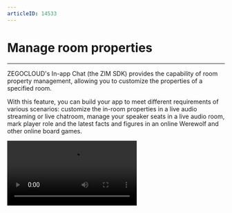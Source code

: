 ```yaml
---
articleID: 14533
---
```


# Manage room properties

- - -

ZEGOCLOUD's In-app Chat (the ZIM SDK) provides the capability of room property management, allowing you to customize the properties of a specified room.

With this feature, you can build your app to meet different requirements of various scenarios: customize the in-room properties in a live audio streaming or live chatroom, manage your speaker seats in a live audio room, mark player role and the latest facts and figures in an online Werewolf and other online board games.


<Video src="https://www.youtube.com/embed/ga-wHRhsbvE"/>


## Set room properties

To set room properties, set them when you call the [createRoom](@createRoom) method to create a room.


```javascript
createRoom(roomInfo: ZIMRoomInfo, config: ZIMRoomAdvancedConfig): Promise<ZIMRoomCreatedResult>
```

<Warning title="Warning">

- Up to 20 room properties can be set in a room. The room property is stored in the format of `Key-Value`. The maximum length of `Key` is 16 bytes, the maximum length of `Value` is 1024 bytes, and the total length of all properties must not exceed 5120 bytes. For more customizable room properties, contact ZEGOCLOUD Technical Support. 
- The customized room properties you set will be cleared after the room is destroyed.
</Warning>

#### Parameter description

| Parameter | Type | Required | Description |
| ---- | ----| -------| -----|
| roomInfo | [ZIMRoomInfo](@-ZIMRoomInfo)| Yes | Basic room properties, such as roomID, roomName. |
| config | [ZIMRoomAdvancedConfig](@-ZIMRoomAdvancedConfig)| Yes | Advanced room propertiies.|
| Promise | [ZIMRoomCreatedResult](@-ZIMRoomCreatedResult)| Yes | Callback for creating a room. |

#### Sample code

```javascript
var roomInfo = { roomID: '', roomName: '' };
var config = { 
    roomAttributes: { key1: 'value1', key2: 'value2' }
};

zim.createRoom(roomInfo, config)
    .then(function ({ roomInfo }) {
        // Operation successful.
    })
    .catch(function (err) {
        // Operation failed.
    });
```

### Modify room properties

The room properties you set are stored as `key-value`.

- When Key does not exist: Setting room property means adding room property.
- When the Key already exists: Setting the room property means updating the value of the existing room property.

#### Parameter description

| Parameter | Type | Required | Description |
| ---- | ----| -------| -----|
| roomAttributes | Record{'<String, String>'}|  Yes | The target room property. |
| roomID | string| The ID of the room that you want to set the room properties. |
| config | [ZIMRoomAttributesSetConfig](@-ZIMRoomAttributesSetConfig)| No | <p>Configurations of room properties: </p><ul><li>isForce: whether to make a mandatory change.</li><li>isUpdateOwner: whether change the owner of the room property. </li><li>isDeleteAfterOwnerLeft: whether the room properties are automatically deleted after the owner leaves the room.<b>This feature can only be set by the owner of the room property.</b></li></ul><Warning title="Warning">If the `config` is not set, the room properties are not set by default. The room property owner and other configurations are not updated.</Warning> |

#### Sample code

```javascript
var roomID = '';
var roomAttributes = { key1: 'value1', key2: 'value2' };
var config = { 
    isForce: false,
    isUpdateOwner: false,
    isDeleteAfterOwnerLeft: false
};

zim.setRoomAttributes(roomAttributes, roomID, config)
    .then(function ({ roomID, errorKeys }) {
        // Operation successful.
    })
    .catch(function (err) {
        // Operation failed.
    });

// Set up the callback roomAttributesUpdated.
zim.on('roomAttributesUpdated', function (zim, { roomID, infos }) {
    console.log(''roomAttributesUpdated'', roomID, infos);
});
```

## Delete room properties

Generally, you can only delete the room properties that you own. You can also delete the room properties created by others by setting the `isForce` value in `config`.

#### Parameter description

| Parameter | Type | Required | Description |
| ---- | ----| -------| -----|
| keys  | string[] | Yes | The key of the room property that you want to delete.|
| roomID |  string |  Yes | The ID of the room that you want to delete the room properties. |
| config | [ZIMRoomAttributesDeleteConfig](@-ZIMRoomAttributesDeleteConfig)| No  | Delete room properties. `isForce` indicates whether to make a mandatory change.<Warning title="Warning">If the `config` is not set, the room properties won't be deleted by default.</Warning> |

#### Sample code

```javascript
var roomID = '';
var keys = ['key1'];
var config = { 
    isForce: false
};

zim.deleteRoomAttributes(keys, roomID, config)
    .then(function ({ roomID, errorKeys }) {
        // Operation successful.
    })
    .catch(function (err) {
        // Operation failed.
    });

// Set up the callback roomAttributesUpdated.
zim.on('roomAttributesUpdated', function (zim, { roomID, infos }) {
    console.log(''roomAttributesUpdated'', roomID, infos);
});
```

## Get room properties

#### Parameter description

| Parameter | Type | Required | Description |
| ---- | ----| -------| -----|
| roomID | string | Yes | The ID of the room that you want to query the room properties. |
| Promise | [ZIMRoomAttributesQueriedResult](@-ZIMRoomAttributesQueriedResult) | Yes | Callback for query room properties. A successful query returns all room properties of the current room.|

#### Sample code

```javascript
var roomID = '';
zim.queryRoomAllAttributes(roomID)
    .then(function ({ roomID, roomAttributes }) {
        // Query successful.
    })
    .catch(function (err) {
        // Query failed.
    });
```

## Combined room properties operation


Combined operation means you can combine multiple operations in the same room into one operation. It is usually used when you want to perform continuous operations without being inserted by other users' operations.

#### Parameter description for the [beginRoomAttributesBatchOperation](@beginRoomAttributesBatchOperation) method

| Parameter | Type | Required | Description |
| ---- | ----| -------| -----|
| config  | [ZIMRoomAttributesBatchOperationConfig](@-ZIMRoomAttributesBatchOperationConfig) | No | <p>Configurations of room properties:</p><ul><li>isForce: whether to make a mandatory change.</li><li>isUpdateOwner: whether change the owner of the room property.</li><li>isDeleteAfterOwnerLeft: whether the room properties are automatically deleted after the owner leaves the room.<b> This feature can only be set by the owner of the room property.</b></li></ul> |

#### Parameter description for the [endRoomAttributesBatchOperation](@endRoomAttributesBatchOperation)  method

| Parameter | Type | Required | Description |
| ---- | ----| -------| -----|
| roomID | string	|  Yes | The ID of the room that you want to set the room properties. |
| Promise  | [ZIMRoomAttributesBatchOperatedResult](@-ZIMRoomAttributesBatchOperatedResult) | Yes | Callback for execute results of the room properties. ​|

#### Sample code

```javascript
var roomID = '';
var config = { 
    isForce: false,
    isUpdateOwner: false,
    isDeleteAfterOwnerLeft: false
};

// Start a combined room properties operation.
zim.beginRoomAttributesBatchOperation(roomID, config);

// Use the `Promise.then` to get the operation result. Do not use the `async-await`.
var roomAttributes = { key1: 'value1', key2: 'value2' };
zim.setRoomAttributes(roomAttributes, roomID, config)
   .then(function ({ roomID, errorKeys }) {
        // Operation successful.
    })
    .catch(function (err) {
        // Operation failed.
    });

// Use the `Promise.then` to get the operation result. Do not use the `async-await`.
var keys = ['key1'];
zim.deleteRoomAttributes(keys, roomID, config)
   .then(function ({ roomID, errorKeys }) {
        // Operation successful.
    })
    .catch(function (err) {
        // Operation failed.
    });

// End the operation. 
zim.endRoomAttributesBatchOperation(roomID)
    .then(function ({ roomID }) {
        // Operation successful.
    })
    .catch(function (err) {
        // Operation failed.
    });

// Set up the callback roomAttributesBatchUpdated.
zim.on('roomAttributesBatchUpdated', function (zim, { roomID, infos }) {
    console.log(''roomAttributesBatchUpdated'', roomID, infos);
});
```
